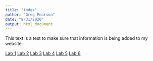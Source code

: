 ```yaml
---
title: "index"
author: "Greg Pearson"
date: "8/31/2020"
output: html_document
---
```


This text is a test to make sure that information is being added to my website.

[Lab 1](./labs/lab-1/lab-1-glp.html)
[Lab 2](./labs/lab-2/lab-2-glp.html)
[Lab 3](./labs/lab-3/lab-3-glp.html)
[Lab 4](./labs/lab-4/lab-4-glp.html)
[Lab 5](./labs/lab-5/lab-5-glp.html)
[Lab 6](./labs/lab-6/lab-6-glp.html)
